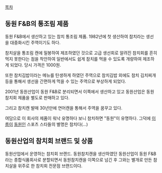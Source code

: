 [[목차]]
== 동원 F&B의 통조림 제품 == 
동원 F&B에서 생산하고 있는 참치 통조림 제품. 1982년에 첫 생산하여 참치라는 생선을 대중화시킨 주역이기도 하다. 

참치살을 통조림 캔에 밀봉하여 제조하였던 것으로 고급 생선회로 알려진 참치회를 흔히 먹지 못한다는 점을 착안하여 일반에서도 쉽게 참치를 먹을 수 있도록 개량하여 제조하게 되었다. 당시 가격은 1000원. 

또한 참치김밥이라는 메뉴를 탄생하게 하였던 주역으로 참치김밥 외에도 참치 김치찌개 등을 통해서 생선을 간편하게 먹을 수 있는 주역으로 부상하게 되었다. 

2001년 동원산업이 동원 F&B로 분리되면서 이쪽에서 생산하고 있고 동원산업은 동원참치회 제품을 별도로 판매하고 있다. 

그리고 참치캔 발매 30년만에 연어캔을 통해서 주역을 꿈꾸고 있다. 

여담으로 이 회사의 제품이 워낙 유명하다 보니 참치하면 "동원"이 유명하다. 그덕에 [[최동원|이름이]] [[지동원|동원]]인 스포츠 스타들의 별명은 참치다(...)

== 동원산업의 참치회 브랜드 및 상품 == 
동원산업에서 운영하는 참치회 브랜드. 동원참치캔을 생산하였던 동원산업이 동원 F&B라는 종합식품회사로 분할되면서 동원참치캔을 이쪽으로 넘긴 후 그와는 별개로 만든 참치살을 위주로 한 참치회 전문점 브랜드이다. 
